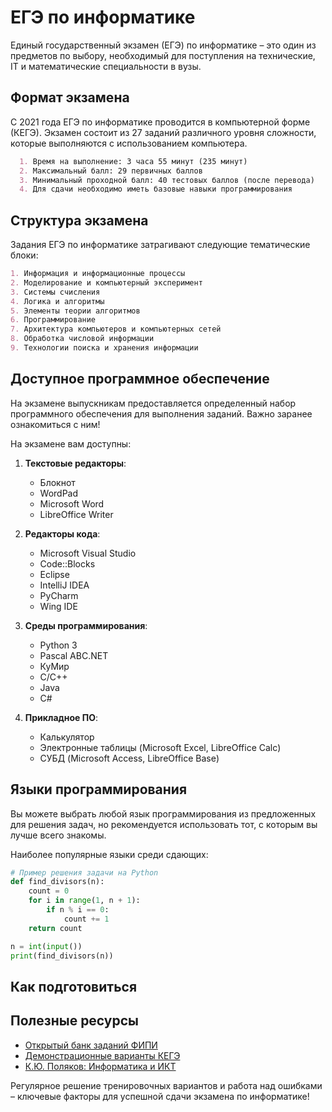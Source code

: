 # ЕГЭ по информатике


<Callout type="info" title="Справка">
  Единый государственный экзамен (ЕГЭ) по информатике – это один из предметов по выбору, необходимый для поступления на технические, IT и математические специальности в вузы.
</Callout>

## Формат экзамена

С 2021 года ЕГЭ по информатике проводится в компьютерной форме (КЕГЭ). Экзамен состоит из 27 заданий различного уровня сложности, которые выполняются с использованием компьютера.

```markdown
  1. Время на выполнение: 3 часа 55 минут (235 минут)
  2. Максимальный балл: 29 первичных баллов
  3. Минимальный проходной балл: 40 тестовых баллов (после перевода)
  4. Для сдачи необходимо иметь базовые навыки программирования
```

## Структура экзамена

Задания ЕГЭ по информатике затрагивают следующие тематические блоки:

```markdown
1. Информация и информационные процессы
2. Моделирование и компьютерный эксперимент
3. Системы счисления
4. Логика и алгоритмы
5. Элементы теории алгоритмов
6. Программирование
7. Архитектура компьютеров и компьютерных сетей
8. Обработка числовой информации
9. Технологии поиска и хранения информации
```

## Доступное программное обеспечение

<Callout type="warning" title="Важно">
  На экзамене выпускникам предоставляется определенный набор программного обеспечения для выполнения заданий. Важно заранее ознакомиться с ним!
</Callout>

На экзамене вам доступны:

1. **Текстовые редакторы**:
   - Блокнот
   - WordPad
   - Microsoft Word
   - LibreOffice Writer

2. **Редакторы кода**:
   - Microsoft Visual Studio
   - Code::Blocks
   - Eclipse
   - IntelliJ IDEA
   - PyCharm
   - Wing IDE

3. **Среды программирования**:
   - Python 3
   - Pascal ABC.NET
   - КуМир
   - C/C++
   - Java
   - C#

4. **Прикладное ПО**:
   - Калькулятор
   - Электронные таблицы (Microsoft Excel, LibreOffice Calc)
   - СУБД (Microsoft Access, LibreOffice Base)

## Языки программирования

<Callout type="info" title="Инфо">
  Вы можете выбрать любой язык программирования из предложенных для решения задач, но рекомендуется использовать тот, с которым вы лучше всего знакомы.
</Callout>

Наиболее популярные языки среди сдающих:

```python
# Пример решения задачи на Python
def find_divisors(n):
    count = 0
    for i in range(1, n + 1):
        if n % i == 0:
            count += 1
    return count

n = int(input())
print(find_divisors(n))
```

## Как подготовиться

<Steps>
    <Steps.Step title="Изучите теоретические основы информатики">
    </Steps.Step>
    <Steps.Step title="Научитесь программировать хотя бы на одном языке">
    </Steps.Step>
    <Steps.Step title="Решайте демоварианты и задания из открытого банка ФИПИ">
    </Steps.Step>
    <Steps.Step title="Тренируйтесь в компьютерной форме сдачи (КЕГЭ)">
    </Steps.Step>
    <Steps.Step title="Ознакомьтесь с основными алгоритмами">
    </Steps.Step>
</Steps>

## Полезные ресурсы

- [Открытый банк заданий ФИПИ](https://fipi.ru)
- [Демонстрационные варианты КЕГЭ](https://kege.rustest.ru)
- [К.Ю. Поляков: Информатика и ИКТ](https://kpolyakov.spb.ru)

<Callout type="warning" title="Важно">
  Регулярное решение тренировочных вариантов и работа над ошибками – ключевые факторы для успешной сдачи экзамена по информатике!
</Callout>